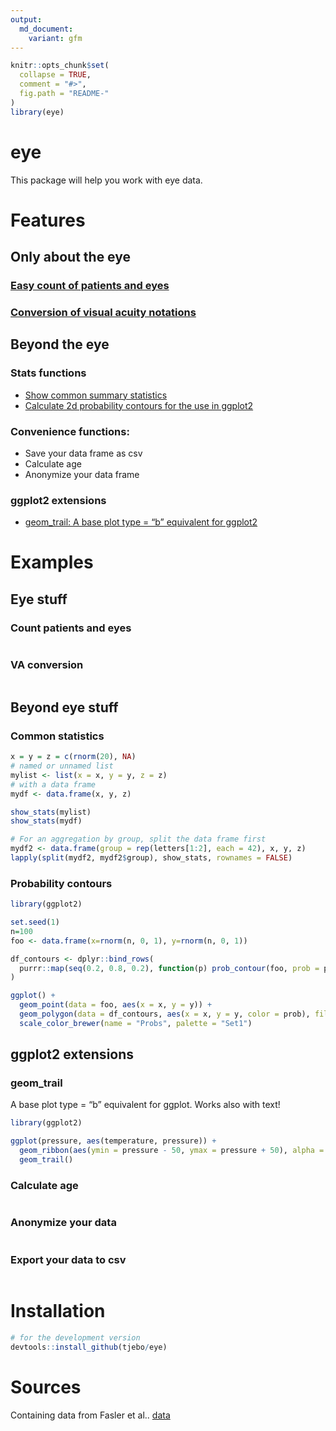 ```yaml
---
output:
  md_document:
    variant: gfm
---
```


<!-- README.md is generated from README.Rmd. Please edit that file -->

```r
knitr::opts_chunk$set(
  collapse = TRUE,
  comment = "#>",
  fig.path = "README-"
)
library(eye)
```

# eye

This package will help you work with eye data. 

# Features
## Only about the eye
### [Easy count of patients and eyes](#count-patients-and-eyes)
### [Conversion of visual acuity notations](#va-conversion)

## Beyond the eye
### Stats functions
- [Show common summary statistics](#basic-statistics)
- [Calculate 2d probability contours for the use in ggplot2](#probability-contours)

### Convenience functions: 
- Save your data frame as csv 
- Calculate age
- Anonymize your data frame

### ggplot2 extensions 
- [geom_trail: A base plot type = "b" equivalent for ggplot2](#geom_trail)

# Examples
## Eye stuff
### Count patients and eyes
```r

```

### VA conversion
```r

```

## Beyond eye stuff
### Common statistics
```r
x = y = z = c(rnorm(20), NA)
# named or unnamed list
mylist <- list(x = x, y = y, z = z)
# with a data frame
mydf <- data.frame(x, y, z)

show_stats(mylist)
show_stats(mydf)

# For an aggregation by group, split the data frame first
mydf2 <- data.frame(group = rep(letters[1:2], each = 42), x, y, z)
lapply(split(mydf2, mydf2$group), show_stats, rownames = FALSE)
```

### Probability contours
```r
library(ggplot2)

set.seed(1)
n=100
foo <- data.frame(x=rnorm(n, 0, 1), y=rnorm(n, 0, 1))

df_contours <- dplyr::bind_rows(
  purrr::map(seq(0.2, 0.8, 0.2), function(p) prob_contour(foo, prob = p))
)

ggplot() +
  geom_point(data = foo, aes(x = x, y = y)) +
  geom_polygon(data = df_contours, aes(x = x, y = y, color = prob), fill = NA) +
  scale_color_brewer(name = "Probs", palette = "Set1")
```

## ggplot2 extensions
### geom_trail
A base plot type = "b" equivalent for ggplot. Works also with text!
```r
library(ggplot2)

ggplot(pressure, aes(temperature, pressure)) +
  geom_ribbon(aes(ymin = pressure - 50, ymax = pressure + 50), alpha = 0.2) +
  geom_trail()
```

### Calculate age
```r

```

### Anonymize your data 
```r

```

### Export your data to csv 
```r

```

# Installation 
```r
# for the development version 
devtools::install_github(tjebo/eye)
```

# Sources
Containing data from Fasler et al.. [data](https://bmjopen.bmj.com/content/9/6/e027441)

